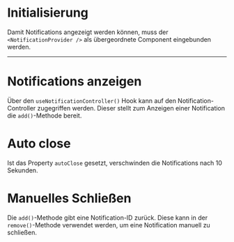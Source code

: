 # Initialisierung

Damit Notifications angezeigt werden können, muss der `<NotificationProvider />`
als übergeordnete Component eingebunden werden.

<LiveCodeEditor example="provider" />

---

# Notifications anzeigen

Über den `useNotificationController()` Hook kann auf den Notification-Controller
zugegriffen werden. Dieser stellt zum Anzeigen einer Notification die
`add()`-Methode bereit.

<LiveCodeEditor />

# Auto close

Ist das Property `autoClose` gesetzt, verschwinden die Notifications nach 10
Sekunden.

<LiveCodeEditor example="auto-close" editorCollapsed />

# Manuelles Schließen

Die `add()`-Methode gibt eine Notification-ID zurück. Diese kann in der
`remove()`-Methode verwendet werden, um eine Notification manuell zu schließen.

<LiveCodeEditor example="closeById" editorCollapsed />
